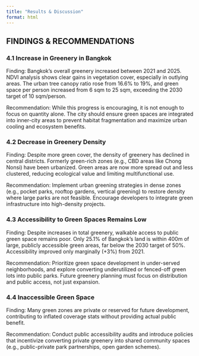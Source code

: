 ```yaml
---
title: "Results & Discussion"
format: html
---
```


## FINDINGS & RECOMMENDATIONS
### 4.1 Increase in Greenery in Bangkok

Finding:
Bangkok's overall greenery increased between 2021 and 2025. NDVI analysis shows clear gains in vegetation cover, especially in outlying areas. The urban tree canopy ratio rose from 16.6% to 19%, and green space per person increased from 6 sqm to 25 sqm, exceeding the 2030 target of 10 sqm/person.

Recommendation:
While this progress is encouraging, it is not enough to focus on quantity alone. The city should ensure green spaces are integrated into inner-city areas to prevent habitat fragmentation and maximize urban cooling and ecosystem benefits.

### 4.2 Decrease in Greenery Density

Finding:
Despite more green cover, the density of greenery has declined in central districts. Formerly green-rich zones (e.g., CBD areas like Chong Nonsi) have been urbanized. Green areas are now more spread out and less clustered, reducing ecological value and limiting multifunctional use.

Recommendation:
Implement urban greening strategies in dense zones (e.g., pocket parks, rooftop gardens, vertical greening) to restore density where large parks are not feasible. Encourage developers to integrate green infrastructure into high-density projects.

### 4.3 Accessibility to Green Spaces Remains Low

Finding:
Despite increases in total greenery, walkable access to public green space remains poor. Only 25.1% of Bangkok’s land is within 400m of large, publicly accessible green areas, far below the 2030 target of 50%. Accessibility improved only marginally (+3%) from 2021.

Recommendation:
Prioritize green space development in under-served neighborhoods, and explore converting underutilized or fenced-off green lots into public parks. Future greenery planning must focus on distribution and public access, not just expansion.

### 4.4 Inaccessible Green Space

Finding:
Many green zones are private or reserved for future development, contributing to inflated coverage stats without providing actual public benefit.

Recommendation:
Conduct public accessibility audits and introduce policies that incentivize converting private greenery into shared community spaces (e.g., public-private park partnerships, open garden schemes).
